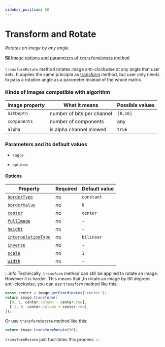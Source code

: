 ```yaml
---
sidebar_position: 50
---
```



# Transform and Rotate

_Rotates an image by any angle._

[🖼️ Image options and parameters of `transformRotate` method](https://api.image-js.org/classes/index.Image.html#transformRotate)

`transformRotate` method rotates image anti-clockwise at any angle that user sets. It applies the same principle as [transform](./transform.mdx 'internal link on transform demo') method, but user only needs to pass a rotation angle as a parameter instead of the whole matrix.

<TransRotateDemo />

### Kinds of images compatible with algorithm

| Image property | What it means              | Possible values |
| -------------- | -------------------------- | --------------- |
| `bitDepth`     | number of bits per channel | `[8,16]`        |
| `components`   | number of components       | any             |
| `alpha`        | is alpha channel allowed   | `true`          |

### Parameters and its default values

- `angle`

- `options`

#### Options

| Property                                                                                                       | Required | Default value |
| -------------------------------------------------------------------------------------------------------------- | -------- | ------------- |
| [`borderType`](https://api.image-js.org/interfaces/index.TransformRotateOptions.html#borderType)               | no       | `constant`    |
| [`borderValue`](https://api.image-js.org/interfaces/index.TransformRotateOptions.html#borderValue)             | no       | `0`           |
| [`center`](https://api.image-js.org/interfaces/index.TransformRotateOptions.html#center)                       | no       | `center`      |
| [`fullImage`](https://api.image-js.org/interfaces/index.TransformRotateOptions.html#fullImage)                 | no       | -             |
| [`height`](https://api.image-js.org/interfaces/index.TransformRotateOptions.html#height)                       | no       | -             |
| [`interpolationType`](https://api.image-js.org/interfaces/index.TransformRotateOptions.html#interpolationType) | no       | `bilinear`    |
| [`inverse`](https://api.image-js.org/interfaces/index.TransformRotateOptions.html#inverse)                     | no       | -             |
| [`scale`](https://api.image-js.org/interfaces/index.TransformRotateOptions.html#scale)                         | no       | `1`           |
| [`width`](https://api.image-js.org/interfaces/index.TransformRotateOptions.html#width)                         | no       | -             |

:::info
Technically, `transform` method can still be applied to rotate an image. However it is harder.
This means that ,to rotate an image by 90 degrees anti-clockwise, you can use `transform` method like this:

```js
const center = image.getCoordinates('center');
return image.transform([
  [0, 1, center.column - center.row],
  [-1, 0, center.column + center.row],
]);
```

Or use `transformRotate` method like this:

```js
return image.transformRotate(90);
```

`transformRotate` just facilitates this process.
:::
